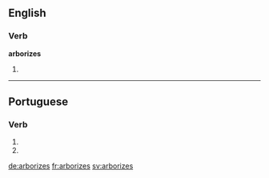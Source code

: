 ==English==

===Verb===
'''arborizes'''

# {{third-person singular of|arborize}}

----

==Portuguese==

===Verb===
{{pt-verb form}}

# {{pt-verb form of|arborizar|ar|subjunctive|present|singular|second}}
# {{pt-verb form of|arborizar|ar|imperative|negative|singular|second}}

[[de:arborizes]]
[[fr:arborizes]]
[[sv:arborizes]]